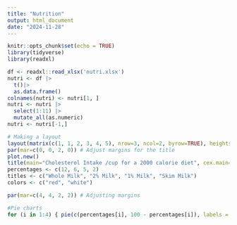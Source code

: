 ```yaml
---
title: "Nutrition"
output: html_document
date: "2024-11-28"
---
```


```r
knitr::opts_chunk$set(echo = TRUE)
library(tidyverse)
library(readxl)
```


```R
df <- readxl::read_xlsx('nutri.xlsx') 
nutri <- df |>
  t()|>
  as.data.frame()
colnames(nutri) <- nutri[1, ]
nutri <- nutri |>
  select(1:11) |>
  mutate_all(as.numeric)
nutri <- nutri[-1,]
```


```R
# Making a layout
layout(matrix(c(1, 1, 2, 3, 4, 5), nrow=3, ncol=2, byrow=TRUE), heights=c(0.2, 1, 1))
par(mar=c(0, 0, 2, 0)) # Adjust margins for the title
plot.new()
title(main="Cholesterol Intake /cup for a 2000 calorie diet", cex.main=2, font.main=2)
percentages <- c(12, 6, 5, 2)
titles <- c("Whole Milk", "2% Milk", "1% Milk", "Skim Milk")
colors <- c("red", "white")

par(mar=c(4, 4, 2, 2)) # Adjusting margins

#Pie charts
for (i in 1:4) { pie(c(percentages[i], 100 - percentages[i]), labels = c("", ""), col = colors, main = titles[i], cex = 1.5)}
```
